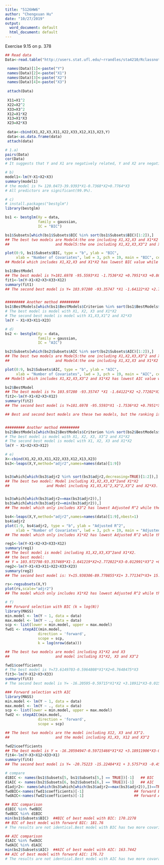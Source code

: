 ```yaml
---
title: "5126HW6"
author: "Chengxuan Hu"
date: "10/27/2019"
output:
  word_document: default
  html_document: default
---
```


Exercise 9.15 on p. 378
```r
## Read data
Data<-read.table("http://users.stat.ufl.edu/~rrandles/sta4210/Rclassnotes/data/textdatasets/KutnerData/Chapter%20%209%20Data%20Sets/CH09PR15.txt",header=FALSE)

 names(Data)[1]<-paste("Y")
 names(Data)[2]<-paste("X1")
 names(Data)[3]<-paste("X2")
 names(Data)[4]<-paste("X3")
 
 attach(Data)
 
 X11=X1^2
 X22=X2^2
 X33=X3^2
 X12=X1*X2
 X13=X1*X3
 X23=X2*X3
 
 data<-cbind(X1,X2,X3,X11,X22,X33,X12,X13,X23,Y)
 data<-as.data.frame(data)
 attach(data)
```

```r
# 1.a)
pairs(Data)
cor(Data)
# It suggests that Y and X1 are negatively related, Y and X2 are negatively related, and Y and X3 are positively related.
```

```r
# b)
model1<-lm(Y~X1+X2+X3)
summary(model1)
# the model is Y= 120.0473-39.9393*X1-0.7368*X2+0.7764*X3
# All predictors are significant(99.9%).
```

```r
# c)
# install.packages("bestglm")
library(bestglm)

bs1 <- bestglm(Xy = data, 
               family = gaussian,
               IC = "BIC")

bs1$Subsets[which(bs1$Subsets$BIC %in% sort(bs1$Subsets$BIC)[1:2]),]
## The best two models are Model4:the one including X1,X2,X3 and X1*X2
##                     and Model5:the one including X1,X2,X3,X3^2 and X1*X2

plot(0:9, bs1$Subsets$BIC, type = "b", ylab = "BIC",
     xlab = "Number of Covariates", lwd = 3, pch = 19, main = "BIC", cex.main = 2)
## Model4 which includes X1,X2,X3 and X1*X2 has lowest BIC value while Model0 which only contains intercept has highest BIC value.

bs1$BestModel
## The best model is Y=181.6978 -95.5593*X1 -1.7536*X2 +0.7951*X3 +0.8620*X1*X2
fit1<-lm(Y~X1+X2+X3+X33+X12)
summary(fit1)
## The second best model is Y= 103.97280 -93.35747 *X1 -1.64122*X2 +2.77202*X3-0.01299*X3^2 +0.80433*X1*X2


######### Another method #########
bs1$BestModels[which(bs1$BestModels$Criterion %in% sort(bs1$BestModels$Criterion)[1:2]),]
# The best model is model with X1, X2, X3 and X1*X2
# The second best model is model with X1,X3,X1^2 and X2*X3
lm(Y ~ X1+X3+X11+X23)
```

```r
# d)
bs2 <- bestglm(Xy = data, 
               family = gaussian,
               IC = "AIC")

bs2$Subsets[which(bs2$Subsets$AIC %in% sort(bs2$Subsets$AIC)[1:2]),]
## The best two models are Model5:the one including X1,X2,X3,X3^2 and X1*X2
##                     and Model4:the one including X1,X2,X3 and X1*X2

plot(0:9, bs2$Subsets$AIC, type = "b", ylab = "AIC",
     xlab = "Number of Covariates", lwd = 3, pch = 19, main = "AIC", cex.main = 2)
## Model5 which includes X1,X2,X3,X3^2 and X1*X2 has lowest AIC value while Model0 which contains only intercept has highest AIC value.

bs2$BestModel
## The best model is Y= 103.97280 -93.35747 *X1 -1.64122*X2 +2.77202*X3-0.01299*X3^2 +0.80433*X1*X2
fit2<-lm(Y~X1+X2+X3+X12)
summary(fit2)
## The second best model is Y=181.6978 -95.5593*X1 -1.7536*X2 +0.7951*X3 +0.8620*X1*X2

## Best and second best models are these two models, but the ranking is different, which means the best model according BIC is the second best of AIC while the best model of AIC is the second best model of BIC.


######### Another method #########
bs2$BestModels[which(bs2$BestModels$Criterion %in% sort(bs2$BestModels$Criterion)[1:2]),]
# The best model is model with X1, X2, X3, X3^2 and X1*X2
# The second best model is model with X1, X2, X3 and X1*X2
lm(Y ~ X1+X2+X3+X12)
```

```r
# e)
X<-cbind(X1,X2,X3,X11,X22,X33,X12,X13,X23)
bs3<-leaps(X,Y,method="adjr2",names=names(data)[1:9])


bs3$which[which(bs3$adjr2 %in% sort(bs3$adjr2,decreasing=TRUE)[1:2]),]
## The best two model: Model including X1,X2,X3,X3^2and X1*X2
##                 and Model including X1,X3,X1^2,X2^2,X3^2 and X2*X3.


bs3$which[which(bs3$adjr2==max(bs3$adjr2)),]
bs3$which[which(bs3$adjr2==min(bs3$adjr2)),]
## The model which only includes X3^2 has lowest Adjusted R^2 while the model including X1,X2,X3,X3^2 and X1*X2 has highest Adjusted R^2.

bs4<-leaps(X,Y,method="adjr2",names=names(data)[1:9],nbest=1)
bs4$adjr2
plot(1:9, bs4$adjr2, type = "b", ylab = "Adjusted R^2",
     xlab = "Number of Covariates", lwd = 3, pch = 19, main = "Adjusted R^2", cex.main = 2)
## The model which only includes X1*X2 has lowest Adjusted R^2 while the model including X1,X2,X3,X3^2 and X1*X2 has highest Adjusted R^2.

reg1<-lm(Y~X1+X2+X3+X33+X12)
summary(reg1)
## The best model is model including X1,X2,X3,X3^2and X1*X2.
## the best model:
## Y = 103.972798-93.357469*X1-1.641219*X2+2.772022*X3-0.012991*X3^2 +0.804328*X1*X2
reg2<-lm(Y~X1+X3+X11+X22+X33+X23)
summary(reg2)
## The second best model is: Y=15.930306-89.770855*X1+ 3.771347*X3+ 15.933737*X1^2+0.007897*X2^2-0.011434*X3^2 -0.020911*X2*X3
```

```r
rs<-regsubsets(X,Y)
plot(rs,scale="adjr2")
## The model which only includes X1*X2 has lowest Adjusted R^2 while the model including X1,X2,X3,X3^2 and X1*X2 has highest Adjusted R^2.
```

```r
# f)
### Forward selection with BIC (k = log(N))
library(MASS)
min.model <- lm(Y ~ 1, data = data)
max.model <- lm(Y ~ ., data = data)
scp <- list(lower = min.model, upper = max.model)
fwd1 <- stepAIC(min.model, 
               direction = 'forward', 
               scope = scp,
               k = log(nrow(data)))

## The best two models are model including X1*X2 and X3
##                     and model including X1*X2, X3 and X3^2

fwd1$coefficients
# The best model is Y=73.6149703-0.5964808*X1*X2+0.7648475*X3
fit3<-lm(Y~X12+X3+X33)
summary(fit3)
# The second best model is Y= -16.20595-0.59715*X1*X2 +3.18912*X3-0.01585*X3^2
```

```r
### Forward selection with AIC
library(MASS)
min.model <- lm(Y ~ 1, data = data)
max.model <- lm(Y ~ ., data = data)
scp <- list(lower = min.model, upper = max.model)
fwd2 <- stepAIC(min.model, 
               direction = 'forward', 
               scope = scp)

## The best two models are the model including X12, X3 and X3^2.
##                     and the model including X1,X3, X12 and X3^2 

fwd2$coefficients
## The best model is Y = -16.20594947-0.59715466*X1*X2 +3.18911906*X3-0.01585003*X3^2
fit4<-lm(Y~X3+X12+X33+X1)
summary(fit4)
## The second best model is Y= -20.75223 -15.22484*X1 + 3.5757*X3 -0.45633*X1*X2-0.01858*X3^2
```

```r
# compare
d1BIC <- names(bs1$Subsets[5, bs1$Subsets[5,] == TRUE])[-1]   ## BIC
d1AIC <- names(bs2$Subsets[6, bs2$Subsets[6,] == TRUE])[-1]   ## AIC
d1adjr2<- names(which(bs3$which[which(bs3$adjr2==max(bs3$adjr2)),])==TRUE)    ## Adjusted R^2
fwdBIC<-names(fwd1$coefficients)[-1]                       ## forward BIC
fwdAIC<-names(fwd2$coefficients)[-1]                       ## forward AIC

## BIC comparison
d1BIC %in% fwdBIC
fwdBIC %in% d1BIC
min(bs1$Subsets$BIC)  ##BIC of best model with BIC: 170.2278
## BIC of best model with forward BIC: 181.76
# The results are not identical.Best model with BIC has two more covariates than best model with Forward selection with BIC.Best model with BIC has 4 covariates while best model with Forward selection with BIC has 2 covariates. BIC of best model with BIC is lower than BIC of best model with forward with BIC, so best model with BIC is better. Both include X12 and X3.

## AIC comparison
d1AIC %in% fwdAIC
fwdAIC %in% d1AIC
min(bs2$Subsets$AIC)  ##AIC of best model with AIC: 163.7442
## AIC of best model with forward AIC: 176.72
# The results are not identical.Best model with AIC has two more covaraites than best model with Forward selection with AIC. Best model with AIC has 5 covariates while best model with Forward selection with AIC has 3 covariates. AIC of best model with AIC is lower than AIC of best model with forward with AIC, so best model with AIC is better. Both include X12, X3 and X3^2.
```


